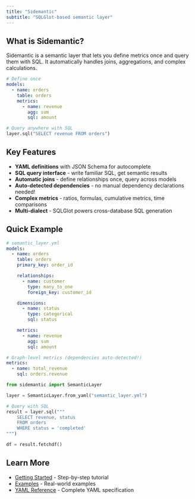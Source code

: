 ```yaml
---
title: "Sidemantic"
subtitle: "SQLGlot-based semantic layer"
---
```


## What is Sidemantic?

Sidemantic is a semantic layer that lets you define metrics once and query them with SQL. It automatically handles joins, aggregations, and complex calculations.

```yaml
# Define once
models:
  - name: orders
    table: orders
    metrics:
      - name: revenue
        agg: sum
        sql: amount
```

```python
# Query anywhere with SQL
layer.sql("SELECT revenue FROM orders")
```

## Key Features

- **YAML definitions** with JSON Schema for autocomplete
- **SQL query interface** - write familiar SQL, get semantic results
- **Automatic joins** - define relationships once, query across models
- **Auto-detected dependencies** - no manual dependency declarations needed!
- **Complex metrics** - ratios, formulas, cumulative metrics, time comparisons
- **Multi-dialect** - SQLGlot powers cross-database SQL generation

## Quick Example

```yaml
# semantic_layer.yml
models:
  - name: orders
    table: orders
    primary_key: order_id

    relationships:
      - name: customer
        type: many_to_one
        foreign_key: customer_id

    dimensions:
      - name: status
        type: categorical
        sql: status

    metrics:
      - name: revenue
        agg: sum
        sql: amount

# Graph-level metrics (dependencies auto-detected!)
metrics:
  - name: total_revenue
    sql: orders.revenue
```

```python
from sidemantic import SemanticLayer

layer = SemanticLayer.from_yaml("semantic_layer.yml")

# Query with SQL
result = layer.sql("""
    SELECT revenue, status
    FROM orders
    WHERE status = 'completed'
""")

df = result.fetchdf()
```

## Learn More

- [Getting Started](getting-started.qmd) - Step-by-step tutorial
- [Examples](examples.qmd) - Real-world examples
- [YAML Reference](YAML_FORMAT.md) - Complete YAML specification
